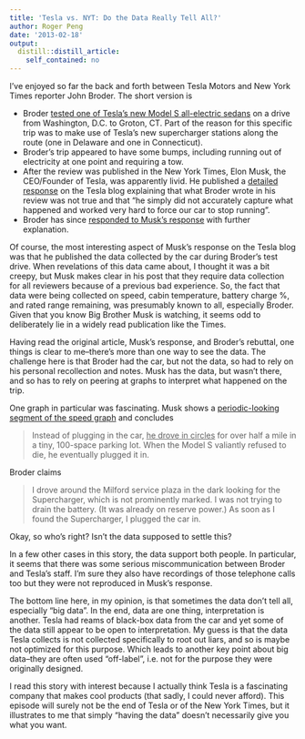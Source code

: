 ```yaml
---
title: 'Tesla vs. NYT: Do the Data Really Tell All?'
author: Roger Peng
date: '2013-02-18'
output:
  distill::distill_article:
    self_contained: no
---
```


I've enjoyed so far the back and forth between Tesla Motors and New York Times reporter John Broder. The short version is

  * Broder [tested one of Tesla's new Model S all-electric sedans](http://www.nytimes.com/2013/02/10/automobiles/stalled-on-the-ev-highway.html?smid=pl-share) on a drive from Washington, D.C. to Groton, CT. Part of the reason for this specific trip was to make use of Tesla's new supercharger stations along the route (one in Delaware and one in Connecticut).
  * Broder's trip appeared to have some bumps, including running out of electricity at one point and requiring a tow.
  * After the review was published in the New York Times, Elon Musk, the CEO/Founder of Tesla, was apparently livid. He published a [detailed response](http://www.teslamotors.com/blog/most-peculiar-test-drive) on the Tesla blog explaining that what Broder wrote in his review was not true and that "he simply did not accurately capture what happened and worked very hard to force our car to stop running".
  * Broder has since [responded to Musk's response](http://wheels.blogs.nytimes.com/2013/02/14/that-tesla-data-what-it-says-and-what-it-doesnt/) with further explanation.

Of course, the most interesting aspect of Musk's response on the Tesla blog was that he published the data collected by the car during Broder's test drive. When revelations of this data came about, I thought it was a bit creepy, but Musk makes clear in his post that they require data collection for all reviewers because of a previous bad experience. So, the fact that data were being collected on speed, cabin temperature, battery charge %, and rated range remaining, was presumably known to all, especially Broder. Given that you know Big Brother Musk is watching, it seems odd to deliberately lie in a widely read publication like the Times.

Having read the original article, Musk's response, and Broder's rebuttal, one things is clear to me--there's more than one way to see the data. The challenge here is that Broder had the car, but not the data, so had to rely on his personal recollection and notes. Musk has the data, but wasn't there, and so has to rely on peering at graphs to interpret what happened on the trip.

One graph in particular was fascinating. Musk shows a [periodic-looking segment of the speed graph](http://www.teslamotors.com/sites/default/files/blog_images/speedmph0.jpg) and concludes

> Instead of plugging in the car, <span style="text-decoration: underline;">he drove in circles</span> for over half a mile in a tiny, 100-space parking lot. When the Model S valiantly refused to die, he eventually plugged it in.

Broder claims

> I drove around the Milford service plaza in the dark looking for the Supercharger, which is not prominently marked. I was not trying to drain the battery. (It was already on reserve power.) As soon as I found the Supercharger, I plugged the car in.

Okay, so who's right? Isn't the data supposed to settle this?

In a few other cases in this story, the data support both people. In particular, it seems that there was some serious miscommunication between Broder and Tesla's staff. I'm sure they also have recordings of those telephone calls too but they were not reproduced in Musk's response.

The bottom line here, in my opinion, is that sometimes the data don't tell all, especially "big data". In the end, data are one thing, interpretation is another. Tesla had reams of black-box data from the car and yet some of the data still appear to be open to interpretation. My guess is that the data Tesla collects is not collected specifically to root out liars, and so is maybe not optimized for this purpose. Which leads to another key point about big data--they are often used "off-label", i.e. not for the purpose they were originally designed.

I read this story with interest because I actually think Tesla is a fascinating company that makes cool products (that sadly, I could never afford). This episode will surely not be the end of Tesla or of the New York Times, but it illustrates to me that simply "having the data" doesn't necessarily give you what you want.
